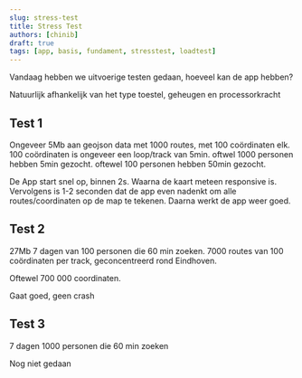 ```yaml
---
slug: stress-test
title: Stress Test
authors: [chinib]
draft: true
tags: [app, basis, fundament, stresstest, loadtest]
---
```


Vandaag hebben we uitvoerige testen gedaan, hoeveel kan de app hebben? 

Natuurlijk afhankelijk van het type toestel, geheugen en processorkracht

## Test 1 

Ongeveer 5Mb aan geojson data met 1000 routes, met 100 coördinaten elk. 
100 coördinaten is ongeveer een loop/track van 5min.
oftwel 1000 personen hebben 5min gezocht.
oftewel 100 personen hebben 50min gezocht. 

De App start snel op, binnen 2s. Waarna de kaart meteen responsive is. 
Vervolgens is 1-2 seconden dat de app even nadenkt om alle routes/coordinaten op de map te tekenen. 
Daarna werkt de app weer goed. 

## Test 2
27Mb 
7 dagen van 100 personen die 60 min zoeken. 
7000 routes van 100 coördinaten per track, geconcentreerd rond Eindhoven.

Oftewel 700 000 coordinaten.

Gaat goed, geen crash

## Test 3
7 dagen
1000 personen die 60 min zoeken

Nog niet gedaan


